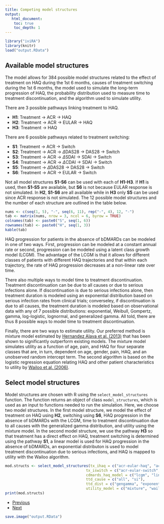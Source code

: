 ```yaml
---
title: Competing model structures
output: 
   html_document:
    toc: true
    toc_depth: 1
--- 
```


```r
library("iviRA")
library(knitr)
load("output.RData")
```

## Available model structures
The model allows for 384 possible model structures related to the effect of treatment on HAQ during the 1st 6 months, causes of treatment switching during the 1st 6 months, the model used to simulate the long-term progression of HAQ, the probability distribution used to measure time to treatment discontinuation, and the algorithm used to simulate utility. 

There are 3 possible pathways linking treatment to HAQ.

+ **H1**: Treatment -> ACR -> HAQ
+ **H2**: Treatment -> ACR -> EULAR -> HAQ
+ **H3**: Treatment -> HAQ

There are 6 possible pathways related to treatment switching:

+ **S1**: Treatment -> ACR -> Switch
+ **S2**: Treatment -> ACR -> $\Delta$DAS28 -> DAS28 -> Switch
+ **S3**: Treatment -> ACR -> $\Delta$SDAI -> SDAI -> Switch
+ **S4**: Treatment -> ACR -> $\Delta$CDAI -> SDAI -> Switch
+ **S5**: Treatment ->  $\Delta$DAS28 -> DAS28 -> Switch
+ **S6**: Treatment -> ACR -> EULAR -> Switch

Not all model structures **S1-S6** can be used with each of **H1-H3**. If **H1** is used, then **S1-S5** are available, but **S6** is not because EULAR response is not simulated. In **H2**, **S1-S6** are all available while in **H3** only **S5** can be used since ACR response is not simulated. The 12 possible model structures and the number of each structure are outlined in the table below. 

```r
nums <- c(seq(1, 5), "-", seq(6, 11), rep("-", 4), 12, "-")
tab <- matrix(nums, nrow = 3, ncol = 6, byrow = TRUE)
colnames(tab) <- paste0("S", seq(1, 6))
rownames(tab) <- paste0("H", seq(1, 3))
kable(tab)
```

HAQ progression for patients in the absence of bDMARDs can be modeled in one of two ways. First, progression can be modeled at a constant annual rate or second, progression can be modeled using a latent class growth model (LCGM). The advantage of the LCGM is that it allows for different classes of patients with different HAQ trajectories and that within each trajectory, the rate of HAQ progression decreases at a non-linear rate over time.

There also multiple ways to model time to treatment discontinuation. Treatment discontinuation can be due to all causes or due to serious infections alone. If discontinuation is due to serious infections alone, then treatment duration is modeled using an exponential distribution based on serious infection rates from clinical trials; converseley, if discontinuation is due to all causes, the treatment duration is modeled based on observational data with any of 7 possible distributions: exponential, Weibull, Gompertz, gamma, log-logistic, lognormal, and generalized gamma. All told, there are thus 8 possible ways to model time to treatment discontinuation.

Finally, there are two ways to estimate utility. Our preferred method is mixture model estimated by [Hernandez Alava et al. (2013)](https://academic.oup.com/rheumatology/article/52/5/944/1816557) that has been shown to significantly outperform existing models. The mixture model simulates utility as a function of age, pain, and HAQ for four separate classes that are, in turn, dependent on age, gender, pain, HAQ, and an unobserved random intercept term. The second algorithm is based on the logistic regression equation relating HAQ and other patient characteristics to utility by [Wailoo et al. (2006)](https://www.sheffield.ac.uk/polopoly_fs/1.43356!/file/AHRQ-final-report.pdf). 


## Select model structures
Model structures are chosen with R using the `select_model_structures` function. The function returns an object of class `model_structures`, which is used as an input to functions needed to run the simulation. Here, we choose two model structures. In the first model structure, we model the effect of treatment on HAQ using **H2**, switching using **S6**, HAQ progression in the absence of bDMARDs with the LCGM, time to treatment discontinuation due to all causes with the generalized gamma distribution, and utility using the mixture model. In the second model structure, we use the pathway **H3** so that treatment has a direct effect on HAQ, treatment switching is determined using the pathway **S1**, a linear model is used for HAQ progression in the absence of bDMARDs, an exponential distributon is used to model treatment discontinuation due to serious infections, and HAQ is mapped to utility with the Wailoo algorithm. 

```r
mod.structs <- select_model_structures(tx_ihaq = c("acr-eular-haq", "acr-haq"),
                                     tx_iswitch = c("acr-eular-switch", "acr-switch"),
                                     cdmards_haq_model = c("lcgm", "linear"),
                                     ttd_cause = c("all", "si"),
                                     ttd_dist = c("gengamma", "exponential"),
                                     utility_model = c("mixture", "wailoo"))
print(mod.structs)
```



<div>
<ul class="pager">
  <li class="previous"><a href="02-arms.html">Previous</a></li>
  <li class="next"><a href="04-input-data.html">Next</a></li>
</ul>
</div>

```r
save.image("output.RData")
```